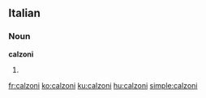 ==Italian==

===Noun===
'''calzoni''' {{f}}

# {{plural of|[[calzone]]|lang=Italian}}

[[fr:calzoni]]
[[ko:calzoni]]
[[ku:calzoni]]
[[hu:calzoni]]
[[simple:calzoni]]